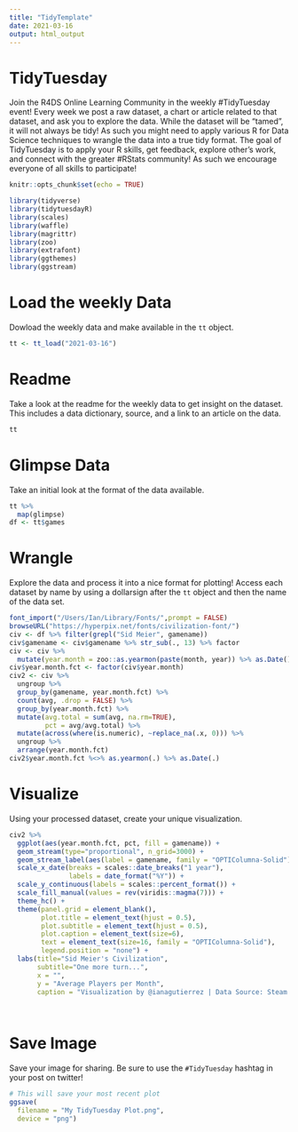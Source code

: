 ```yaml
---
title: "TidyTemplate"
date: 2021-03-16
output: html_output
---
```


# TidyTuesday

Join the R4DS Online Learning Community in the weekly #TidyTuesday event!
Every week we post a raw dataset, a chart or article related to that dataset, and ask you to explore the data.
While the dataset will be “tamed”, it will not always be tidy! As such you might need to apply various R for Data Science techniques to wrangle the data into a true tidy format.
The goal of TidyTuesday is to apply your R skills, get feedback, explore other’s work, and connect with the greater #RStats community!
As such we encourage everyone of all skills to participate!

```r

knitr::opts_chunk$set(echo = TRUE)

library(tidyverse)
library(tidytuesdayR)
library(scales)
library(waffle)
library(magrittr)
library(zoo)
library(extrafont)
library(ggthemes)
library(ggstream)
```

# Load the weekly Data

Dowload the weekly data and make available in the `tt` object.

```r

tt <- tt_load("2021-03-16")

```


# Readme

Take a look at the readme for the weekly data to get insight on the dataset.
This includes a data dictionary, source, and a link to an article on the data.

```r

tt

```


# Glimpse Data

Take an initial look at the format of the data available.

```r

tt %>% 
  map(glimpse)
df <- tt$games
```

# Wrangle

Explore the data and process it into a nice format for plotting! Access each dataset by name by using a dollarsign after the `tt` object and then the name of the data set.

```r
font_import("/Users/Ian/Library/Fonts/",prompt = FALSE)
browseURL("https://hyperpix.net/fonts/civilization-font/")
civ <- df %>% filter(grepl("Sid Meier", gamename)) 
civ$gamename <- civ$gamename %>% str_sub(., 13) %>% factor
civ <- civ %>% 
  mutate(year.month = zoo::as.yearmon(paste(month, year)) %>% as.Date())
civ$year.month.fct <- factor(civ$year.month)
civ2 <- civ %>% 
  ungroup %>% 
  group_by(gamename, year.month.fct) %>% 
  count(avg, .drop = FALSE) %>% 
  group_by(year.month.fct) %>% 
  mutate(avg.total = sum(avg, na.rm=TRUE),
         pct = avg/avg.total) %>% 
  mutate(across(where(is.numeric), ~replace_na(.x, 0))) %>% 
  ungroup %>% 
  arrange(year.month.fct)
civ2$year.month.fct %<>% as.yearmon(.) %>% as.Date(.)
```


# Visualize

Using your processed dataset, create your unique visualization.

```r
civ2 %>% 
  ggplot(aes(year.month.fct, pct, fill = gamename)) +
  geom_stream(type="proportional", n_grid=3000) +
  geom_stream_label(aes(label = gamename, family = "OPTIColumna-Solid"), type="proportional", size=10/2.8, n_grid=1000, extra_span = .05) +
  scale_x_date(breaks = scales::date_breaks("1 year"),
               labels = date_format("%Y")) +
  scale_y_continuous(labels = scales::percent_format()) +
  scale_fill_manual(values = rev(viridis::magma(7))) +
  theme_hc() + 
  theme(panel.grid = element_blank(),
        plot.title = element_text(hjust = 0.5),
        plot.subtitle = element_text(hjust = 0.5),
        plot.caption = element_text(size=6),
        text = element_text(size=16, family = "OPTIColumna-Solid"),
        legend.position = "none") +
  labs(title="Sid Meier's Civilization",
       subtitle="One more turn...",
       x = "",
       y = "Average Players per Month",
       caption = "Visualization by @ianagutierrez | Data Source: Steam and SteamCharts")

  
```

# Save Image

Save your image for sharing. Be sure to use the `#TidyTuesday` hashtag in your post on twitter! 

```r

# This will save your most recent plot
ggsave(
  filename = "My TidyTuesday Plot.png",
  device = "png")

```
